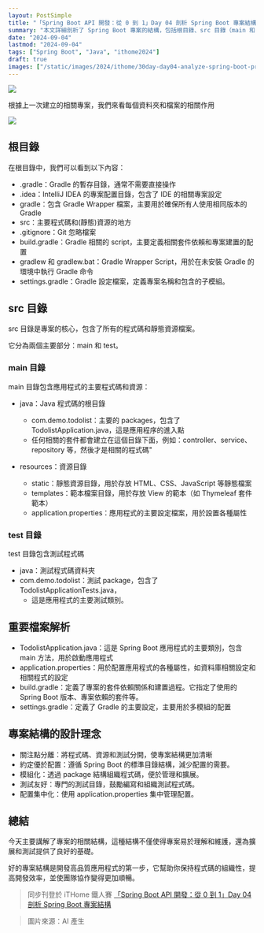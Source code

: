 ```yaml
---
layout: PostSimple
title: "「Spring Boot API 開發：從 0 到 1」Day 04 剖析 Spring Boot 專案結構"
summary: "本文詳細剖析了 Spring Boot 專案的結構，包括根目錄、src 目錄（main 和 test）的內容及其作用。重點解釋了關鍵檔案如 TodolistApplication.java、application.properties 和 build.gradle 的功能。文章還闡述了 Spring Boot 專案結構的設計理念，包括關注點分離、約定優於配置、模組化、測試友好和配置集中化。這種結構設計不僅使專案易於理解和維護，還為擴展和測試提供了良好的基礎，有助於提高開發效率和團隊協作。"
date: "2024-09-04"
lastmod: "2024-09-04"
tags: ["Spring Boot", "Java", "ithome2024"]
draft: true
images: ["/static/images/2024/ithome/30day-day04-analyze-spring-boot-project-structure/cover.webp"]
---
```


![](/static/images/2024/ithome/30day-day04-analyze-spring-boot-project-structure/cover.webp)


根據上一次建立的相關專案，我們來看每個資料夾和檔案的相關作用

  
![](/static/images/2024/ithome/30day-day04-analyze-spring-boot-project-structure/01.webp)

## 根目錄

在根目錄中，我們可以看到以下內容：

- .gradle：Gradle 的暫存目錄，通常不需要直接操作
- .idea：IntelliJ IDEA 的專案配置目錄，包含了 IDE 的相關專案設定
- gradle：包含 Gradle Wrapper 檔案，主要用於確保所有人使用相同版本的 Gradle
- src：主要程式碼和(靜態)資源的地方
- .gitignore：Git 忽略檔案
- build.gradle：Gradle 相關的 script，主要定義相關套件依賴和專案建置的配置
- gradlew 和 gradlew.bat：Gradle Wrapper Script，用於在未安裝 Gradle 的環境中執行 Gradle 命令
- settings.gradle：Gradle 設定檔案，定義專案名稱和包含的子模組。

## src 目錄

src 目錄是專案的核心，包含了所有的程式碼和靜態資源檔案。

它分為兩個主要部分：main 和 test。

### main 目錄  

main 目錄包含應用程式的主要程式碼和資源：

- java：Java 程式碼的根目錄
    - com.demo.todolist：主要的 packages，包含了 TodolistApplication.java，這是應用程序的進入點
    - 任何相關的套件都會建立在這個目錄下面，例如：controller、service、repository 等，然後才是相關的程式碼"

- resources：資源目錄
    - static：靜態資源目錄，用於存放 HTML、CSS、JavaScript 等靜態檔案
    - templates：範本檔案目錄，用於存放 View 的範本（如 Thymeleaf 套件範本）
    - application.properties：應用程式的主要設定檔案，用於設置各種屬性

### test 目錄

test 目錄包含測試程式碼

- java：測試程式碼資料夾
- com.demo.todolist：測試 package，包含了 TodolistApplicationTests.java，
    - 這是應用程式的主要測試類別。

## 重要檔案解析

- TodolistApplication.java：這是 Spring Boot 應用程式的主要類別，包含 main 方法，用於啟動應用程式
- application.properties：用於配置應用程式的各種屬性，如資料庫相關設定和相關程式的設定
- build.gradle：定義了專案的套件依賴關係和建置過程。它指定了使用的 Spring Boot 版本、專案依賴的套件等。
- settings.gradle：定義了 Gradle 的主要設定，主要用於多模組的配置

## 專案結構的設計理念
  
- 關注點分離：將程式碼、資源和測試分開，使專案結構更加清晰
- 約定優於配置：遵循 Spring Boot 的標準目錄結構，減少配置的需要。
- 模組化：透過 package 結構組織程式碼，便於管理和擴展。
- 測試友好：專門的測試目錄，鼓勵編寫和組織測試程式碼。
- 配置集中化：使用 application.properties 集中管理配置。

## 總結

今天主要講解了專案的相關結構，這種結構不僅使得專案易於理解和維護，還為擴展和測試提供了良好的基礎。

好的專案結構是開發高品質應用程式的第一步，它幫助你保持程式碼的組織性，提高開發效率，並使團隊協作變得更加順暢。

> 同步刊登於 iTHome 鐵人賽 [「Spring Boot API 開發：從 0 到 1」Day 04 剖析 Spring Boot 專案結構](https://ithelp.ithome.com.tw/articles/10347452)

> 圖片來源：AI 產生
